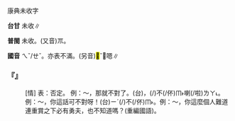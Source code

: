 
=={{ruby|<mark>&#xffafb;</mark>|ㄟˇ}}==

康典未收字

'''台甘''' 未收∥

'''普閩''' 未收。(又音)<rt>ㆭ</rt>。

'''國音''' <rt>ㄟˇ/ㄝˇ</rt>。亦表不滿。(另音)<mark>&#xf815e;</mark>ˇ＝嗯∥

    

==='''『{{ruby|<mark>&#xffafb;</mark>|ㄟˇ/ㄝˇ}}』'''===
: [情] 表：否定。 例：～，那就不對了。(台){{ruby|哈|ㄏㆩˊ}}{{ruby|啊|ㄚㆷ}}，{{ruby|按|ㄢ}}{{ruby|爾|ㄋㄧ/ㄋㆤ}}{{ruby|著|ㄉㄧㄜㆷ}}(/{{ruby|都|ㄉㄜ˫}})不(/伓)<rt>ㆬ˫</rt>{{ruby|著|ㄉㄧㄜㆷ}}{{ruby|去|ㄎㄧ˪}}喇(/啦)<rt>ㄌㄚ˪</rt>。 例：～，你這話可不對呀！(台){{ruby|( )|ㄞ˪/ㄚㆷ}}<rt>ㄧˊ</rt>{{ruby|汝|ㄌㄧˋ}}{{ruby|按|ㄢ}}{{ruby|爾|ㄋㄧ/ㄋㆤ}}{{ruby|講|ㄍㆲˋ}}{{ruby|卻|ㄍㄜㆷ}}(/{{ruby|句|ㄍㄨㆷ}})不(/伓)<rt>ㆬ˫</rt>{{ruby|著|ㄉㄧㄜㆷ}}{{ruby|喔|ㆦˊ}}。例：～，你這麼個人難道連重賞之下必有勇夫，也不知道嗎？(重編國語)。
    
